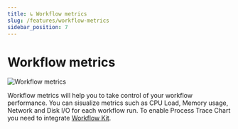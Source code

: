 ```yaml
---
title: ↳ Workflow metrics
slug: /features/workflow-metrics
sidebar_position: 7
---
```

# Workflow metrics

![Workflow metrics](/img/features/wf-metrics-cut.gif)

Workflow metrics will help you to take control of your workflow performance. You can sisualize metrics such as CPU Load, Memory usage, Network and Disk I/O
for each workflow run. To enable Process Trace Chart you need to integrate [Workflow Kit](/advanced-configuration/workflow-kit).